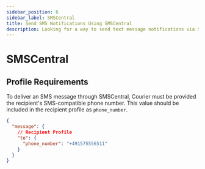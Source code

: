 ```yaml
---
sidebar_position: 6
sidebar_label: SMSCentral
title: Send SMS Notifications Using SMSCentral
description: Looking for a way to send text message notifications via SMSCentral? This step-by-step tutorial will show you how to integrate SMSCentral's API the easy way.
---
```


# SMSCentral

## Profile Requirements

To deliver an SMS message through SMSCentral, Courier must be provided the recipient's SMS-compatible phone number. This value should be included in the recipient profile as `phone_number`.

```json title=JSON
{
  "message": {
    // Recipient Profile
    "to": {
      "phone_number": "+491575556511"
    }
  }
}
```
